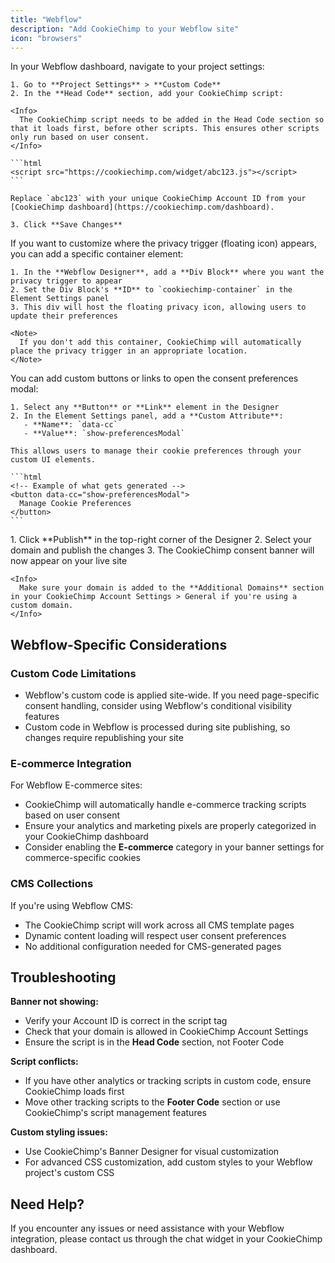 ```yaml
---
title: "Webflow"
description: "Add CookieChimp to your Webflow site"
icon: "browsers"
---
```


<Steps>
  <Step title="Add CookieChimp Script to Site Settings">
    In your Webflow dashboard, navigate to your project settings:

    1. Go to **Project Settings** > **Custom Code**
    2. In the **Head Code** section, add your CookieChimp script:

    <Info>
      The CookieChimp script needs to be added in the Head Code section so that it loads first, before other scripts. This ensures other scripts only run based on user consent.
    </Info>

    ```html
    <script src="https://cookiechimp.com/widget/abc123.js"></script>
    ```

    Replace `abc123` with your unique CookieChimp Account ID from your [CookieChimp dashboard](https://cookiechimp.com/dashboard).

    3. Click **Save Changes**
  </Step>

  <Step title="Add Privacy Trigger Container (Optional)">
    If you want to customize where the privacy trigger (floating icon) appears, you can add a specific container element:

    1. In the **Webflow Designer**, add a **Div Block** where you want the privacy trigger to appear
    2. Set the Div Block's **ID** to `cookiechimp-container` in the Element Settings panel
    3. This div will host the floating privacy icon, allowing users to update their preferences

    <Note>
      If you don't add this container, CookieChimp will automatically place the privacy trigger in an appropriate location.
    </Note>
  </Step>

  <Step title="Configure Custom Consent Button (Optional)">
    You can add custom buttons or links to open the consent preferences modal:

    1. Select any **Button** or **Link** element in the Designer
    2. In the Element Settings panel, add a **Custom Attribute**:
       - **Name**: `data-cc`
       - **Value**: `show-preferencesModal`

    This allows users to manage their cookie preferences through your custom UI elements.

    ```html
    <!-- Example of what gets generated -->
    <button data-cc="show-preferencesModal">
      Manage Cookie Preferences
    </button>
    ```
  </Step>

  <Step title="Publish Your Site">
    1. Click **Publish** in the top-right corner of the Designer
    2. Select your domain and publish the changes
    3. The CookieChimp consent banner will now appear on your live site

    <Info>
      Make sure your domain is added to the **Additional Domains** section in your CookieChimp Account Settings > General if you're using a custom domain.
    </Info>
  </Step>
</Steps>

## Webflow-Specific Considerations

### Custom Code Limitations
- Webflow's custom code is applied site-wide. If you need page-specific consent handling, consider using Webflow's conditional visibility features
- Custom code in Webflow is processed during site publishing, so changes require republishing your site

### E-commerce Integration
For Webflow E-commerce sites:
- CookieChimp will automatically handle e-commerce tracking scripts based on user consent
- Ensure your analytics and marketing pixels are properly categorized in your CookieChimp dashboard
- Consider enabling the **E-commerce** category in your banner settings for commerce-specific cookies

### CMS Collections
If you're using Webflow CMS:
- The CookieChimp script will work across all CMS template pages
- Dynamic content loading will respect user consent preferences
- No additional configuration needed for CMS-generated pages

## Troubleshooting

**Banner not showing:**
- Verify your Account ID is correct in the script tag
- Check that your domain is allowed in CookieChimp Account Settings
- Ensure the script is in the **Head Code** section, not Footer Code

**Script conflicts:**
- If you have other analytics or tracking scripts in custom code, ensure CookieChimp loads first
- Move other tracking scripts to the **Footer Code** section or use CookieChimp's script management features

**Custom styling issues:**
- Use CookieChimp's Banner Designer for visual customization
- For advanced CSS customization, add custom styles to your Webflow project's custom CSS

## Need Help?

<Note>
  If you encounter any issues or need assistance with your Webflow integration, please contact us through the chat widget in your CookieChimp dashboard.
</Note>